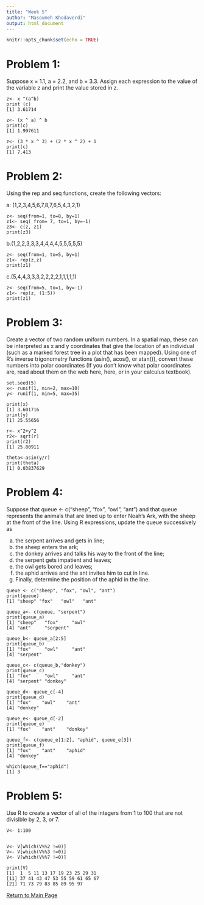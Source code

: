 ```yaml
---
title: "Week 5"
author: "Masoumeh Khodaverdi"
output: html_document
---
```


```r
knitr::opts_chunk$set(echo = TRUE)
```

# **Problem 1:** 
Suppose x = 1.1, a = 2.2, and b = 3.3. Assign each expression to the value of the variable z and print the value stored in z.


```
z<- x ^(a^b)
print (c)
[1] 3.61714
```
```
z<- (x ^ a) ^ b
print(c)
[1] 1.997611
```
```
z<- (3 * x ^ 3) + (2 * x ^ 2) + 1
print(c)
[1] 7.413
```



# **Problem 2:** 
Using the rep and seq functions, create the following vectors:

a: (1,2,3,4,5,6,7,8,7,6,5,4,3,2,1)

```
z<- seq(from=1, to=8, by=1)
z1<- seq( from= 7, to=1, by=-1)
z3<- c(z, z1)
print(z3)

```
b.(1,2,2,3,3,3,4,4,4,4,5,5,5,5,5)
```
z<- seq(from=1, to=5, by=1)
z1<- rep(z,z)
print(z1)

```
c.(5,4,4,3,3,3,2,2,2,2,1,1,1,1,1)
```
z<- seq(from=5, to=1, by=-1)
z1<- rep(z, (1:5))
print(z1)
```



# **Problem 3:**
Create a vector of two random uniform numbers. In a spatial map, these can be interpreted as x and y coordinates that give the location of an individual (such as a marked forest tree in a plot that has been mapped). Using one of R’s inverse trigonometry functions (asin(), acos(), or atan()), convert these numbers into polar coordinates (If you don’t know what polar coordinates are, read about them on the web here, here, or in your calculus textbook).
```
set.seed(5)
x<- runif(1, min=2, max=10)
y<- runif(1, min=5, max=35)

print(x)
[1] 3.601716
print(y)
[1] 25.55656

r<- x^2+y^2
r2<- sqrt(r)
print(r2)
[1] 25.80911

theta<-asin(y/r)
print(theta)
[1] 0.03837629
```


# **Problem 4:**
Suppose that queue <- c("sheep", "fox", "owl", "ant") and that queue represents the animals that are lined up to enter Noah’s Ark, with the sheep at the front of the line. Using R expressions, update the queue successively as

a. the serpent arrives and gets in line;
b. the sheep enters the ark;
c. the donkey arrives and talks his way to the front of the line;
d. the serpent gets impatient and leaves;
e. the owl gets bored and leaves;
f. the aphid arrives and the ant invites him to cut in line.
g. Finally, determine the position of the aphid in the line.

```
queue <- c("sheep", "fox", "owl", "ant")
print(queue)
[1] "sheep" "fox"   "owl"   "ant"
```
```
queue_a<- c(queue, "serpent")
print(queue_a)
[1] "sheep"   "fox"     "owl"    
[4] "ant"     "serpent"
```

```
queue_b<- queue_a[2:5]
print(queue_b)
[1] "fox"     "owl"     "ant"    
[4] "serpent"
```

```
queue_c<- c(queue_b,"donkey")
print(queue_c)
[1] "fox"     "owl"     "ant"    
[4] "serpent" "donkey"
```
```
queue_d<- queue_c[-4]
print(queue_d)
[1] "fox"    "owl"    "ant"   
[4] "donkey"
```

```
queue_e<- queue_d[-2]
print(queue_e)
[1] "fox"    "ant"    "donkey"
```
```
queue_f<- c(queue_e[1:2], "aphid", queue_e[3])
print(queue_f)
[1] "fox"    "ant"    "aphid" 
[4] "donkey"
```
```
which(queue_f=="aphid")
[1] 3
```


# **Problem 5:**
Use R to create a vector of all of the integers from 1 to 100 that are not divisible by 2, 3, or 7.
```
V<- 1:100


V<- V[which(V%%2 !=0)]
V<- V[which(V%%3 !=0)]
V<- V[which(V%%7 !=0)]

print(V)
[1]  1  5 11 13 17 19 23 25 29 31
[11] 37 41 43 47 53 55 59 61 65 67
[21] 71 73 79 83 85 89 95 97
```

[Return to Main Page](index.Rmd)



